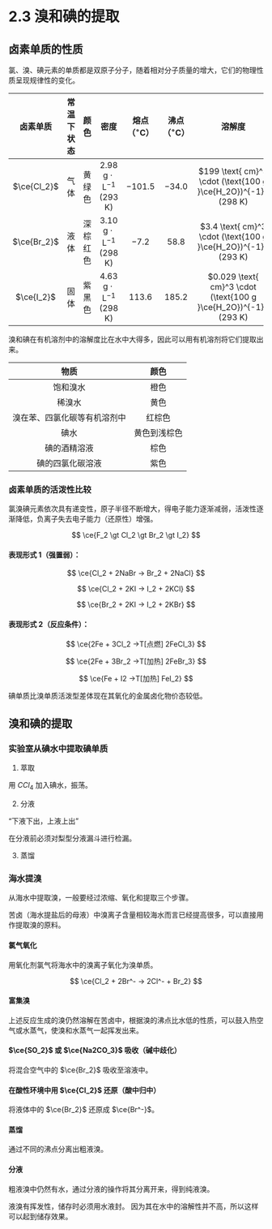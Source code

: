 
# 2.3 溴和碘的提取

## 卤素单质的性质

氯、溴、碘元素的单质都是双原子分子，随着相对分子质量的增大，它们的物理性质呈现规律性的变化。

|卤素单质|常温下状态|颜色|密度|熔点（$^{\circ}\text{C}$）|沸点（$^{\circ}\text{C}$）|溶解度|毒性|
|:----:|:----:|:----:|:----:|:----:|:----:|:----:|:----:|
|$\ce{Cl_2}$|气体|黄绿色|$2.98 \text{ g} \cdot \text{L}^{-1}$ $(\text{293 K})$|$-101.5$|$-34.0$|$199 \text{ cm}^3 \cdot (\text{100 g }\ce{H_2O})^{-1}$ $(\text{298 K})$|有毒|
|$\ce{Br_2}$|液体|深棕红色|$3.10 \text{ g} \cdot \text{L}^{-1}$ $(\text{298 K})$|$-7.2$|$58.8$|$3.4 \text{ cm}^3 \cdot (\text{100 g }\ce{H_2O})^{-1}$ $(\text{293 K})$|有毒|
|$\ce{I_2}$|固体|紫黑色|$4.63 \text{ g} \cdot \text{L}^{-1}$ $(\text{298 K})$|$113.6$|$185.2$|$0.029 \text{ cm}^3 \cdot (\text{100 g }\ce{H_2O})^{-1}$ $(\text{293 K})$|有毒|

溴和碘在有机溶剂中的溶解度比在水中大得多，因此可以用有机溶剂将它们提取出来。

|物质|颜色|
|:----:|:----:|
|饱和溴水|橙色|
|稀溴水|黄色|
|溴在苯、四氯化碳等有机溶剂中|红棕色|
|碘水|黄色到浅棕色|
|碘的酒精溶液|棕色|
|碘的四氯化碳溶液|紫色|

### 卤素单质的活泼性比较

氯溴碘元素依次具有递变性，原子半径不断增大，得电子能力逐渐减弱，活泼性逐渐降低，负离子失去电子能力（还原性）增强。

$$
\ce{F_2 \gt Cl_2 \gt Br_2 \gt I_2}
$$

#### 表现形式 1（强置弱）：

$$
\ce{Cl_2 + 2NaBr -> Br_2 + 2NaCl}
$$

$$
\ce{Cl_2 + 2KI -> I_2 + 2KCl}
$$

$$
\ce{Br_2 + 2KI -> I_2 + 2KBr}
$$

#### 表现形式 2（反应条件）：

$$
\ce{2Fe + 3Cl_2 ->T[点燃] 2FeCl_3}
$$

$$
\ce{2Fe + 3Br_2 ->T[加热] 2FeBr_3}
$$

$$
\ce{Fe + I2 ->T[加热] FeI_2}
$$

<Callout>
    碘单质比溴单质活泼型差体现在其氧化的金属卤化物价态较低。
</Callout>

## 溴和碘的提取

### 实验室从碘水中提取碘单质

1. 萃取

用 $CCl_4$ 加入碘水，振荡。

2. 分液

“下液下出，上液上出”

<Callout type="warning">
    在分液前必须对梨型分液漏斗进行检漏。
</Callout>

3. 蒸馏

### 海水提溴

从海水中提取溴，一般要经过浓缩、氧化和提取三个步骤。

苦卤（海水提盐后的母液）中溴离子含量相较海水而言已经提高很多，可以直接用作提取溴的原料。

#### 氯气氧化

用氧化剂氯气将海水中的溴离子氧化为溴单质。

$$
\ce{Cl_2 + 2Br^- -> 2Cl^- + Br_2}
$$

#### 富集溴

上述反应生成的溴仍然溶解在苦卤中，根据溴的沸点比水低的性质，可以鼓入热空气或水蒸气，使溴和水蒸气一起挥发出来。

#### $\ce{SO_2}$ 或 $\ce{Na2CO_3}$ 吸收（碱中歧化）

将混合空气中的 $\ce{Br_2}$ 吸收至溶液中。

#### 在酸性环境中用 $\ce{Cl_2}$ 还原（酸中归中）

将液体中的 $\ce{Br_2}$ 还原成 $\ce{Br^-}$。

#### 蒸馏

通过不同的沸点分离出粗液溴。

#### 分液

粗液溴中仍然有水，通过分液的操作将其分离开来，得到纯液溴。

<Callout type="warning">
    液溴有挥发性，储存时必须用水液封。
    因为其在水中的溶解性并不高，所以这样可以起到储存效果。
</Callout>